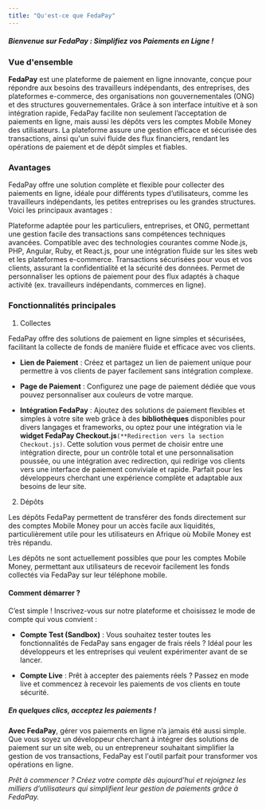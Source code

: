 ```yaml
---
title: "Qu'est-ce que FedaPay"
---
```


##### **_Bienvenue sur FedaPay : Simplifiez vos Paiements en Ligne !_** 

### Vue d'ensemble

**FedaPay** est une plateforme de paiement en ligne innovante, conçue pour répondre aux besoins des travailleurs indépendants, des entreprises, des plateformes e-commerce, des organisations non gouvernementales (ONG) et des structures gouvernementales. Grâce à son interface intuitive et à son intégration rapide, FedaPay facilite non seulement l’acceptation de paiements en ligne, mais aussi les dépôts vers les comptes Mobile Money des utilisateurs. La plateforme assure une gestion efficace et sécurisée des transactions, ainsi qu'un suivi fluide des flux financiers, rendant les opérations de paiement et de dépôt simples et fiables.

### Avantages

FedaPay offre une solution complète et flexible pour collecter des paiements en ligne, idéale pour différents types d’utilisateurs, comme les travailleurs indépendants, les petites entreprises ou les grandes structures. Voici les principaux avantages :

<CardGroup cols={2}>
  <Card
    title="Accessibilité"
  >
    Plateforme adaptée pour les particuliers, entreprises, et ONG, permettant une gestion facile des transactions sans compétences techniques avancées.
  </Card>
  <Card
    title="Intégration Simplifiée"
  >
   Compatible avec des technologies courantes comme Node.js, PHP, Angular, Ruby, et React.js, pour une intégration fluide sur les sites web et les plateformes e-commerce.
  </Card>
  <Card
    title="Sécurité"
  >
    Transactions sécurisées pour vous et vos clients, assurant la confidentialité et la sécurité des données.
  </Card>
  <Card
    title="Flexibilité"
  >
    Permet de personnaliser les options de paiement pour des flux adaptés à chaque activité (ex. travailleurs indépendants, commerces en ligne).
  </Card>
</CardGroup>


### Fonctionnalités principales

1.  Collectes

FedaPay offre des solutions de paiement en ligne simples et sécurisées, facilitant la collecte de fonds de manière fluide et efficace avec vos clients.

  - **Lien de Paiement** : Créez et partagez un lien de paiement unique pour permettre à vos clients de payer facilement sans intégration complexe.

  - **Page de Paiement** : Configurez une page de paiement dédiée que vous pouvez personnaliser aux couleurs de votre marque.

  - **Intégration FedaPay** : Ajoutez des solutions de paiement flexibles et simples à votre site web grâce à des **bibliothèques** disponibles pour divers langages et frameworks, ou optez pour une intégration via le **widget FedaPay Checkout.js**`(**Redirection vers la section Checkout.js)`. Cette solution vous permet de choisir entre une intégration directe, pour un contrôle total et une personnalisation poussée, ou une intégration avec redirection, qui redirige vos clients vers une interface de paiement conviviale et rapide. Parfait pour les développeurs cherchant une expérience complète et adaptable aux besoins de leur site.

2. Dépôts

Les dépôts FedaPay permettent de transférer des fonds directement sur des comptes Mobile Money pour un accès facile aux liquidités, particulièrement utile pour les utilisateurs en Afrique où Mobile Money est très répandu.

<Note>Les dépôts ne sont actuellement possibles que pour les comptes Mobile Money, permettant aux utilisateurs de recevoir facilement les fonds collectés via FedaPay sur leur téléphone mobile.</Note>


#### Comment démarrer ?

C’est simple ! Inscrivez-vous sur notre plateforme et choisissez le mode de compte qui vous convient :

- **Compte Test (Sandbox)** : Vous souhaitez tester toutes les fonctionnalités de FedaPay sans engager de frais réels ? Idéal pour les développeurs et les entreprises qui veulent expérimenter avant de se lancer.


- **Compte Live** :  Prêt à accepter des paiements réels ? Passez en mode live et commencez à recevoir les paiements de vos clients en toute sécurité.


##### **_En quelques clics, acceptez les paiements !_**

**Avec FedaPay**, gérer vos paiements en ligne n’a jamais été aussi simple. Que vous soyez un développeur cherchant à intégrer des solutions de paiement sur un site web, ou un entrepreneur souhaitant simplifier la gestion de vos transactions, FedaPay est l'outil parfait pour transformer vos opérations en ligne.

_Prêt à commencer ? Créez votre compte dès aujourd'hui et rejoignez les milliers d’utilisateurs qui simplifient leur gestion de paiements grâce à FedaPay._ 

